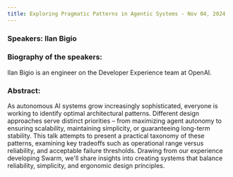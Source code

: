 ```yaml
---
title: Exploring Pragmatic Patterns in Agentic Systems - Nov 04, 2024
---
```


### Speakers: llan Bigio

### Biography of the speakers:

Ilan Bigio is an engineer on the Developer Experience team at OpenAI.

### Abstract:

As autonomous AI systems grow increasingly sophisticated, everyone is working to identify optimal architectural patterns. Different design approaches serve distinct priorities – from maximizing agent autonomy to ensuring scalability, maintaining simplicity, or guaranteeing long-term stability. This talk attempts to present a practical taxonomy of these patterns, examining key tradeoffs such as operational range versus reliability, and acceptable failure thresholds. Drawing from our experience developing Swarm, we'll share insights into creating systems that balance reliability, simplicity, and ergonomic design principles.​​​​​​​​​​​​​​​​
